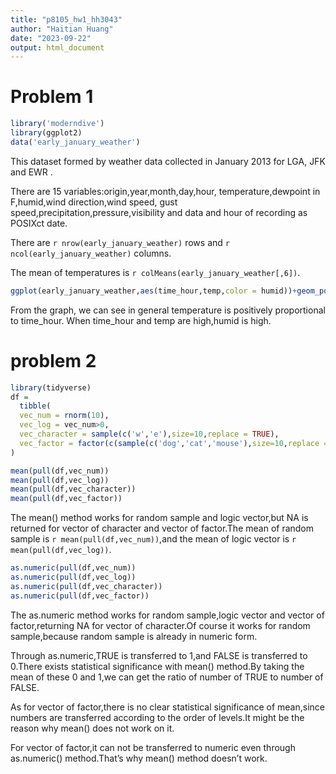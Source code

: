 ```yaml
---
title: "p8105_hw1_hh3043"
author: "Haitian Huang"
date: "2023-09-22"
output: html_document
---
```

# Problem 1


```r
library('moderndive')
library(ggplot2)
data('early_january_weather')

```

This dataset formed by weather data collected in January 2013 for LGA, JFK and EWR .

There are 15 variables:origin,year,month,day,hour,
temperature,dewpoint in F,humid,wind direction,wind speed,
gust speed,precipitation,pressure,visibility and data and hour of recording as POSIXct date.

There are `r nrow(early_january_weather)` rows and `r ncol(early_january_weather)` columns.

The mean of temperatures is `r colMeans(early_january_weather[,6])`.



```r

ggplot(early_january_weather,aes(time_hour,temp,color = humid))+geom_point()
```

From the graph, we can see in general temperature is positively proportional to time_hour. When time_hour and temp are high,humid is high.


# problem 2

```r
library(tidyverse)
df = 
  tibble(
  vec_num = rnorm(10),
  vec_log = vec_num>0,
  vec_character = sample(c('w','e'),size=10,replace = TRUE),
  vec_factor = factor(c(sample(c('dog','cat','mouse'),size=10,replace = TRUE)))
)
```


```r
mean(pull(df,vec_num))
mean(pull(df,vec_log))
mean(pull(df,vec_character))
mean(pull(df,vec_factor))
```
The mean() method works for random sample and logic vector,but NA is returned for 
vector of character and vector of factor.The mean of random sample is `r mean(pull(df,vec_num))`,and the mean of logic vector is `r mean(pull(df,vec_log))`.

```r
as.numeric(pull(df,vec_num))
as.numeric(pull(df,vec_log))
as.numeric(pull(df,vec_character))
as.numeric(pull(df,vec_factor))
```
The as.numeric method works for random sample,logic vector and vector of factor,returning NA for vector of character.Of course it works for random sample,because random sample is already in numeric form.

Through as.numeric,TRUE is transferred to 1,and FALSE is transferred to 0.There exists statistical significance with mean() method.By taking the mean of these 0 and 1,we can get the ratio of number of TRUE to number of FALSE.

As for vector of factor,there is no clear statistical significance of mean,since numbers are transferred according to the order of levels.It might be the reason why mean() does not work on it.

For vector of factor,it can not be transferred to numeric even through as.numeric() method.That's why mean() method doesn't work.


